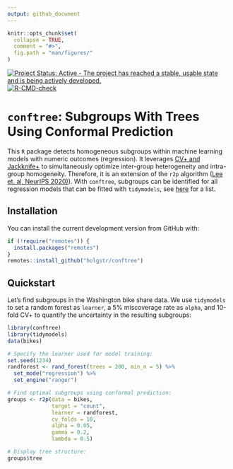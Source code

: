 ```yaml
---
output: github_document
---
```


<!-- README.md is generated from README.Rmd. Please edit that file -->

```r
knitr::opts_chunk$set(
  collapse = TRUE,
  comment = "#>",
  fig.path = "man/figures/"
)
```

<!-- badges: start -->
[![Project Status: Active - The project has reached a stable, usable state and is being actively developed.](https://www.repostatus.org/badges/latest/active.svg)](https://www.repostatus.org/#active)
[![R-CMD-check](https://github.com/holgstr/conftree/actions/workflows/R-CMD-check.yaml/badge.svg)](https://github.com/holgstr/conftree/actions/workflows/R-CMD-check.yaml)
<!-- badges: end -->

# **`conftree`**: Subgroups With Trees Using Conformal Prediction

This `R` package detects homogeneous subgroups within machine learning models with numeric outcomes (regression). It leverages [CV+ and Jackknife+][1] to simultaneously optimize inter-group heterogeneity and intra-group homogeneity. Therefore, it is an extension of the `r2p` algorithm ([Lee et. al, NeurIPS 2020)][2]). With `conftree`, subgroups can be identified for all regression models that can be fitted with `tidymodels`, see [here][3] for a list.

## Installation

You can install the current development version from GitHub with:

```r
if (!require("remotes")) {
  install.packages("remotes")
}
remotes::install_github("holgstr/conftree")
```

## Quickstart

Let's find subgroups in the Washington bike share data. We use `tidymodels` to set a random forest as `learner`, a 5% miscoverage rate as `alpha`, and 10-fold CV+ to quantify the uncertainty in the resulting subgroups:

```r
library(conftree)
library(tidymodels)
data(bikes)

# Specify the learner used for model training:
set.seed(1234)
randforest <- rand_forest(trees = 200, min_n = 5) %>%
  set_mode("regression") %>%
  set_engine("ranger")

# Find optimal subgroups using conformal prediction:
groups <- r2p(data = bikes,
              target = "count",
              learner = randforest,
              cv_folds = 10,
              alpha = 0.05,
              gamma = 0.2,
              lambda = 0.5)

# Display tree structure:
groups$tree
```

[1]: https://arxiv.org/abs/1905.02928

[2]: https://proceedings.neurips.cc/paper/2020/hash/1819020b02e926785cf3be594d957696-Abstract.html

[3]: https://www.tidymodels.org/find/parsnip/
